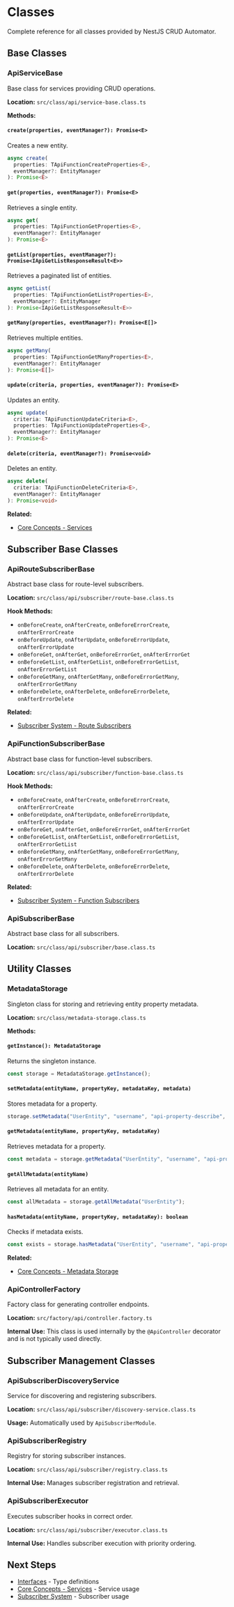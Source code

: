 # Classes

Complete reference for all classes provided by NestJS CRUD Automator.

## Base Classes

### ApiServiceBase

Base class for services providing CRUD operations.

**Location:** `src/class/api/service-base.class.ts`

**Methods:**

#### `create(properties, eventManager?): Promise<E>`

Creates a new entity.

```typescript
async create(
  properties: TApiFunctionCreateProperties<E>,
  eventManager?: EntityManager
): Promise<E>
```

#### `get(properties, eventManager?): Promise<E>`

Retrieves a single entity.

```typescript
async get(
  properties: TApiFunctionGetProperties<E>,
  eventManager?: EntityManager
): Promise<E>
```

#### `getList(properties, eventManager?): Promise<IApiGetListResponseResult<E>>`

Retrieves a paginated list of entities.

```typescript
async getList(
  properties: TApiFunctionGetListProperties<E>,
  eventManager?: EntityManager
): Promise<IApiGetListResponseResult<E>>
```

#### `getMany(properties, eventManager?): Promise<E[]>`

Retrieves multiple entities.

```typescript
async getMany(
  properties: TApiFunctionGetManyProperties<E>,
  eventManager?: EntityManager
): Promise<E[]>
```

#### `update(criteria, properties, eventManager?): Promise<E>`

Updates an entity.

```typescript
async update(
  criteria: TApiFunctionUpdateCriteria<E>,
  properties: TApiFunctionUpdateProperties<E>,
  eventManager?: EntityManager
): Promise<E>
```

#### `delete(criteria, eventManager?): Promise<void>`

Deletes an entity.

```typescript
async delete(
  criteria: TApiFunctionDeleteCriteria<E>,
  eventManager?: EntityManager
): Promise<void>
```

**Related:**
- [Core Concepts - Services](/docs/nestjs-crud-automator/core-concepts/services)

## Subscriber Base Classes

### ApiRouteSubscriberBase

Abstract base class for route-level subscribers.

**Location:** `src/class/api/subscriber/route-base.class.ts`

**Hook Methods:**
- `onBeforeCreate`, `onAfterCreate`, `onBeforeErrorCreate`, `onAfterErrorCreate`
- `onBeforeUpdate`, `onAfterUpdate`, `onBeforeErrorUpdate`, `onAfterErrorUpdate`
- `onBeforeGet`, `onAfterGet`, `onBeforeErrorGet`, `onAfterErrorGet`
- `onBeforeGetList`, `onAfterGetList`, `onBeforeErrorGetList`, `onAfterErrorGetList`
- `onBeforeGetMany`, `onAfterGetMany`, `onBeforeErrorGetMany`, `onAfterErrorGetMany`
- `onBeforeDelete`, `onAfterDelete`, `onBeforeErrorDelete`, `onAfterErrorDelete`

**Related:**
- [Subscriber System - Route Subscribers](/docs/nestjs-crud-automator/subscriber-system/route-subscribers)

### ApiFunctionSubscriberBase

Abstract base class for function-level subscribers.

**Location:** `src/class/api/subscriber/function-base.class.ts`

**Hook Methods:**
- `onBeforeCreate`, `onAfterCreate`, `onBeforeErrorCreate`, `onAfterErrorCreate`
- `onBeforeUpdate`, `onAfterUpdate`, `onBeforeErrorUpdate`, `onAfterErrorUpdate`
- `onBeforeGet`, `onAfterGet`, `onBeforeErrorGet`, `onAfterErrorGet`
- `onBeforeGetList`, `onAfterGetList`, `onBeforeErrorGetList`, `onAfterErrorGetList`
- `onBeforeGetMany`, `onAfterGetMany`, `onBeforeErrorGetMany`, `onAfterErrorGetMany`
- `onBeforeDelete`, `onAfterDelete`, `onBeforeErrorDelete`, `onAfterErrorDelete`

**Related:**
- [Subscriber System - Function Subscribers](/docs/nestjs-crud-automator/subscriber-system/function-subscribers)

### ApiSubscriberBase

Abstract base class for all subscribers.

**Location:** `src/class/api/subscriber/base.class.ts`

## Utility Classes

### MetadataStorage

Singleton class for storing and retrieving entity property metadata.

**Location:** `src/class/metadata-storage.class.ts`

**Methods:**

#### `getInstance(): MetadataStorage`

Returns the singleton instance.

```typescript
const storage = MetadataStorage.getInstance();
```

#### `setMetadata(entityName, propertyKey, metadataKey, metadata)`

Stores metadata for a property.

```typescript
storage.setMetadata("UserEntity", "username", "api-property-describe", { ... });
```

#### `getMetadata(entityName, propertyKey, metadataKey)`

Retrieves metadata for a property.

```typescript
const metadata = storage.getMetadata("UserEntity", "username", "api-property-describe");
```

#### `getAllMetadata(entityName)`

Retrieves all metadata for an entity.

```typescript
const allMetadata = storage.getAllMetadata("UserEntity");
```

#### `hasMetadata(entityName, propertyKey, metadataKey): boolean`

Checks if metadata exists.

```typescript
const exists = storage.hasMetadata("UserEntity", "username", "api-property-describe");
```

**Related:**
- [Core Concepts - Metadata Storage](/docs/nestjs-crud-automator/core-concepts/metadata-storage)

### ApiControllerFactory

Factory class for generating controller endpoints.

**Location:** `src/factory/api/controller.factory.ts`

**Internal Use:** This class is used internally by the `@ApiController` decorator and is not typically used directly.

## Subscriber Management Classes

### ApiSubscriberDiscoveryService

Service for discovering and registering subscribers.

**Location:** `src/class/api/subscriber/discovery-service.class.ts`

**Usage:** Automatically used by `ApiSubscriberModule`.

### ApiSubscriberRegistry

Registry for storing subscriber instances.

**Location:** `src/class/api/subscriber/registry.class.ts`

**Internal Use:** Manages subscriber registration and retrieval.

### ApiSubscriberExecutor

Executes subscriber hooks in correct order.

**Location:** `src/class/api/subscriber/executor.class.ts`

**Internal Use:** Handles subscriber execution with priority ordering.

## Next Steps

- [Interfaces](/docs/nestjs-crud-automator/api-reference/interfaces) - Type definitions
- [Core Concepts - Services](/docs/nestjs-crud-automator/core-concepts/services) - Service usage
- [Subscriber System](/docs/nestjs-crud-automator/subscriber-system) - Subscriber usage

